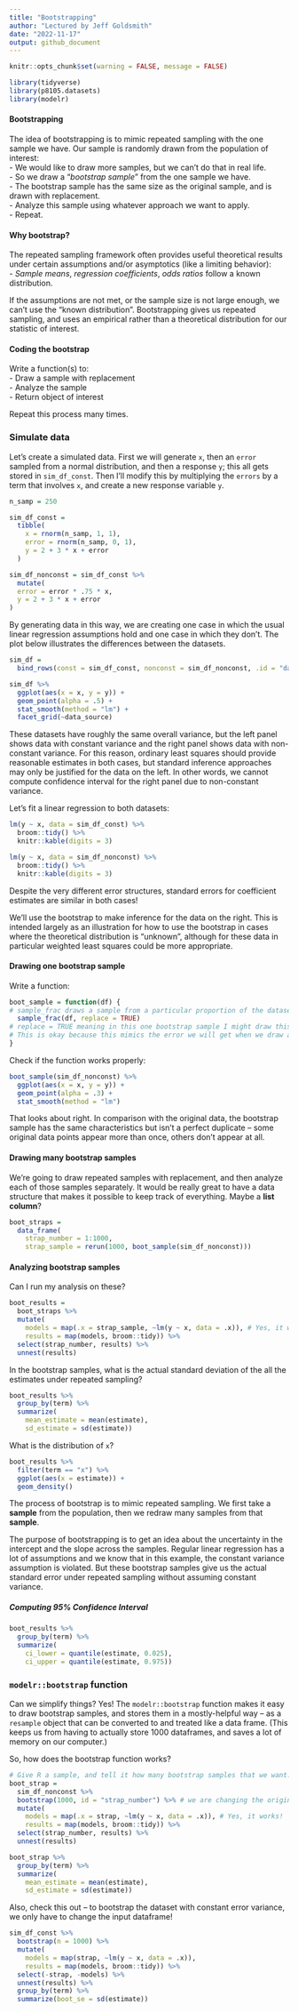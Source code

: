 ```yaml
---
title: "Bootstrapping"
author: "Lectured by Jeff Goldsmith"
date: "2022-11-17"
output: github_document
---
```


```r
knitr::opts_chunk$set(warning = FALSE, message = FALSE)

library(tidyverse)
library(p8105.datasets)
library(modelr)
```

#### Bootstrapping

The idea of bootstrapping is to mimic repeated sampling with the one sample we have. Our sample is randomly drawn from the population of interest:                                                            
- We would like to draw more samples, but we can't do that in real life.                                                                                                                                      
- So we draw a "*bootstrap sample*" from the one sample we have.                                                                                                                                              
- The bootstrap sample has the same size as the original sample, and is drawn with replacement.                                                                                                             
- Analyze this sample using whatever approach we want to apply.                                                                                                                                             
- Repeat.


#### Why bootstrap?

The repeated sampling framework often provides useful theoretical results under certain assumptions and/or asymptotics (like a limiting behavior):                                                          
- *Sample means*, *regression coefficients*, *odds ratios* follow a known distribution.

If the assumptions are not met, or the sample size is not large enough, we can't use the "known distribution". Bootstrapping gives us repeated sampling,
and uses an empirical rather than a theoretical distribution for our statistic of interest.


#### Coding the bootstrap

Write a function(s) to:                                                                                                                      
- Draw a sample with replacement                                                                                                              
- Analyze the sample                                                                                                                         
- Return object of interest

Repeat this process many times.


### Simulate data

Let's create a simulated data. First we will generate `x`, then an `error` sampled from a normal distribution, 
and then a response `y`; this all gets stored in `sim_df_const`. Then I’ll modify this by multiplying the `errors` 
by a term that involves `x`, and create a new response variable `y`.
```r
n_samp = 250

sim_df_const = 
  tibble(
    x = rnorm(n_samp, 1, 1),
    error = rnorm(n_samp, 0, 1),
    y = 2 + 3 * x + error
  )

sim_df_nonconst = sim_df_const %>% 
  mutate(
  error = error * .75 * x,
  y = 2 + 3 * x + error
)
```

By generating data in this way, we are creating one case in which the usual linear regression assumptions hold and 
one case in which they don’t. The plot below illustrates the differences between the datasets.

```r
sim_df = 
  bind_rows(const = sim_df_const, nonconst = sim_df_nonconst, .id = "data_source") 

sim_df %>% 
  ggplot(aes(x = x, y = y)) + 
  geom_point(alpha = .5) +
  stat_smooth(method = "lm") +
  facet_grid(~data_source) 
```

These datasets have roughly the same overall variance, but the left panel shows data with constant variance and 
the right panel shows data with non-constant variance. For this reason, ordinary least squares should provide 
reasonable estimates in both cases, but standard inference approaches may only be justified for the data on the left.
In other words, we cannot compute confidence interval for the right panel due to non-constant variance.

Let's fit a linear regression to both datasets:
```r
lm(y ~ x, data = sim_df_const) %>% 
  broom::tidy() %>% 
  knitr::kable(digits = 3)

lm(y ~ x, data = sim_df_nonconst) %>% 
  broom::tidy() %>% 
  knitr::kable(digits = 3)
```

Despite the very different error structures, standard errors for coefficient estimates are similar in both cases!

We’ll use the bootstrap to make inference for the data on the right. This is intended largely as an illustration for 
how to use the bootstrap in cases where the theoretical distribution is “unknown”, although for these data in particular 
weighted least squares could be more appropriate.


#### Drawing one bootstrap sample

Write a function:
```r
boot_sample = function(df) {
# sample_frac draws a sample from a particular proportion of the dataset.
  sample_frac(df, replace = TRUE)
# replace = TRUE meaning in this one bootstrap sample I might draw this same observation (ie. person #3) twice.
# This is okay because this mimics the error we will get when we draw another sample again from the same source population.
}
```

Check if the function works properly:
```r
boot_sample(sim_df_nonconst) %>% 
  ggplot(aes(x = x, y = y)) + 
  geom_point(alpha = .3) +
  stat_smooth(method = "lm")
```

That looks about right. In comparison with the original data, the bootstrap sample has the same characteristics 
but isn’t a perfect duplicate – some original data points appear more than once, others don’t appear at all.


#### Drawing many bootstrap samples

We’re going to draw repeated samples with replacement, and then analyze each of those samples separately. 
It would be really great to have a data structure that makes it possible to keep track of everything. Maybe a **list column**?

```r
boot_straps = 
  data_frame(
    strap_number = 1:1000,
    strap_sample = rerun(1000, boot_sample(sim_df_nonconst)))
```


#### Analyzing bootstrap samples

Can I run my analysis on these?
```r
boot_results = 
  boot_straps %>% 
  mutate(
    models = map(.x = strap_sample, ~lm(y ~ x, data = .x)), # Yes, it works!
    results = map(models, broom::tidy)) %>% 
  select(strap_number, results) %>% 
  unnest(results)
```

In the bootstrap samples, what is the actual standard deviation of the all the estimates under repeated sampling?
```r
boot_results %>% 
  group_by(term) %>% 
  summarize(
    mean_estimate = mean(estimate),
    sd_estimate = sd(estimate))
```

What is the distribution of `x`?
```r
boot_results %>% 
  filter(term == "x") %>% 
  ggplot(aes(x = estimate)) +
  geom_density()
```

The process of bootstrap is to mimic repeated sampling. We first take a **sample** from the population, then we redraw many samples from
that **sample**.

The purpose of bootstrapping is to get an idea about the uncertainty in the intercept and the slope across the samples.
Regular linear regression has a lot of assumptions and we know that in this example, the constant variance assumption is 
violated. But these bootstrap samples give us the actual standard error under repeated sampling without assuming constant 
variance.


##### Computing 95% Confidence Interval

```r
boot_results %>% 
  group_by(term) %>% 
  summarize(
    ci_lower = quantile(estimate, 0.025), 
    ci_upper = quantile(estimate, 0.975))
```


### `modelr::bootstrap` function

Can we simplify things? Yes! The `modelr::bootstrap` function makes it easy to draw bootstrap samples, and stores them in a 
mostly-helpful way – as a `resample` object that can be converted to and treated like a data frame. (This keeps us from 
having to actually store 1000 dataframes, and saves a lot of memory on our computer.)

So, how does the bootstrap function works?
```r
# Give R a sample, and tell it how many bootstrap samples that we want.
boot_strap = 
  sim_df_nonconst %>% 
  bootstrap(1000, id = "strap_number") %>% # we are changing the originally named ".id" column to "strap_number"
  mutate(
    models = map(.x = strap, ~lm(y ~ x, data = .x)), # Yes, it works!
    results = map(models, broom::tidy)) %>% 
  select(strap_number, results) %>% 
  unnest(results)
```

```r
boot_strap %>% 
  group_by(term) %>% 
  summarize(
    mean_estimate = mean(estimate),
    sd_estimate = sd(estimate))
```

Also, check this out – to bootstrap the dataset with constant error variance, we only have to change the input dataframe!
```r
sim_df_const %>% 
  bootstrap(n = 1000) %>% 
  mutate(
    models = map(strap, ~lm(y ~ x, data = .x)),
    results = map(models, broom::tidy)) %>% 
  select(-strap, -models) %>% 
  unnest(results) %>% 
  group_by(term) %>% 
  summarize(boot_se = sd(estimate))
```



